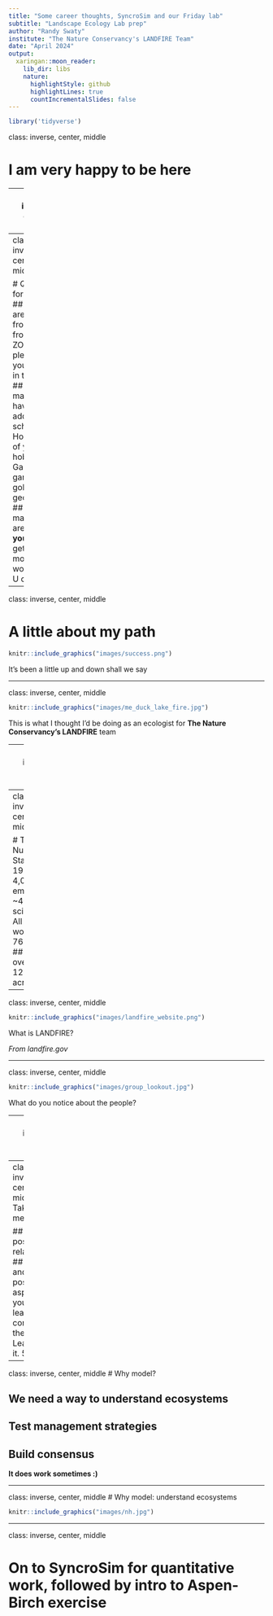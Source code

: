 ```yaml
---
title: "Some career thoughts, SyncroSim and our Friday lab"
subtitle: "Landscape Ecology Lab prep"
author: "Randy Swaty"
institute: "The Nature Conservancy's LANDFIRE Team"
date: "April 2024"
output:
  xaringan::moon_reader:
    lib_dir: libs
    nature:
      highlightStyle: github
      highlightLines: true
      countIncrementalSlides: false
---
```


```r
library('tidyverse')
```


class: inverse, center, middle

# I am very happy to be here

---
class: inverse, center, middle

# Success =
## You think of school as much more than just courses
## Y'all are primed for success on Friday
## I hear from some of you some day!

---
class: inverse, center, middle

# Questions for you first:
## Where are you from?  Who's from Idaho?  ZOOM folks please enter your locale in the chat.
## How many of you have a job in addition to school?
## How many of you have hobbies?  Gardening, gaming, golfing, geocaching?
## How many of you are doing **your** part to get your money's worth from U of ID?

---
class: inverse, center, middle

# A little about my path


```r
knitr::include_graphics("images/success.png")
```

It's been a little up and down shall we say

---

class: inverse, center, middle


```r
knitr::include_graphics("images/me_duck_lake_fire.jpg")
```


This is what I thought I'd be doing as an ecologist for **The Nature Conservancy's LANDFIRE** team


---
class: inverse, center, middle

# The Nature Conservancy (TNC, Totally Non-Confrontational :)) is a global environmental nonprofit working to create a world where people and nature can thrive.

---
class: inverse, center, middle

# The Numbers:
## Started in 1951
## > 4,000 employees, ~400 scientists
## All 50 states, working in 76 countries
## Protected over 125,000,000 acres

---

class: inverse, center, middle

```r
knitr::include_graphics("images/landfire_website.png")
```

What is LANDFIRE?

*From landfire.gov*

---


class: inverse, center, middle

```r
knitr::include_graphics("images/group_lookout.jpg")
```

What do you notice about the people?

---
class: inverse, center, middle


```r
knitr::include_graphics("images/trailer_loading.jpg")
```

Still sometimes things just don't work out. 

---
class: inverse, center, middle
# Take home messages

## Cultivate positive relationships
## Identify and grow positive aspects of yourself (and learn how to communicate them)
## Lean in.  Give it.  5% more. 

---
class: inverse, center, middle
# Why model?

## We need a way to understand ecosystems
## Test management strategies
## Build consensus

**It does work sometimes :)**

---

class: inverse, center, middle
# Why model: understand ecosystems

```r
knitr::include_graphics("images/nh.jpg")
```


---

class: inverse, center, middle


# On to SyncroSim for quantitative work, followed by intro to Aspen-Birch exercise
